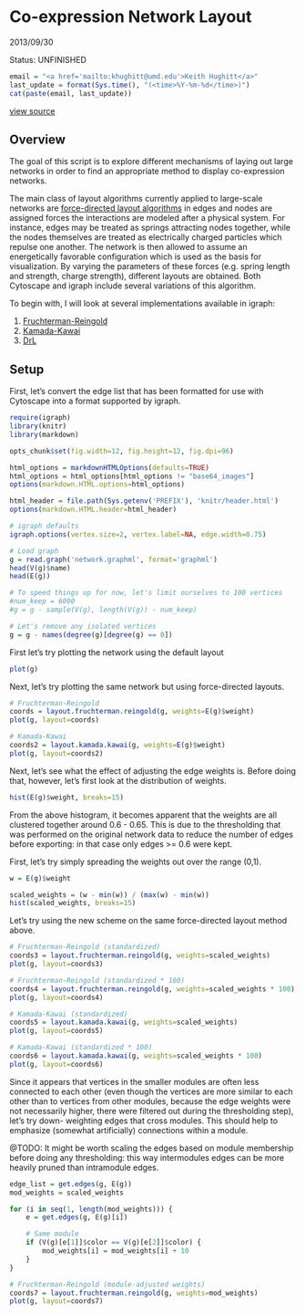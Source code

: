 Co-expression Network Layout
============================
2013/09/30

Status: UNFINISHED

```r
email = "<a href='mailto:khughitt@umd.edu'>Keith Hughitt</a>"
last_update = format(Sys.time(), "(<time>%Y-%m-%d</time>)")
cat(paste(email, last_update))
```

[view source](index.rmd)

Overview
--------
The goal of this script is to explore different mechanisms of laying out large
networks in order to find an appropriate method to display co-expression
networks.

The main class of layout algorithms currently applied to large-scale networks
are [force-directed layout algorithms](http://en.wikipedia.org/wiki/Force-directed_graph_drawing)
in edges and nodes are assigned forces the interactions are modeled after a
physical system. For instance, edges may be treated as springs attracting nodes
together, while the nodes themselves are treated as electrically charged
particles which repulse one another. The network is then allowed to assume an
energetically favorable configuration which is used as the basis for
visualization. By varying the parameters of these forces (e.g. spring length 
and strength, charge strength), different layouts are obtained. Both Cytoscape 
and igraph include several variations of this algorithm.

To begin with, I will look at several implementations available in igraph:

1. [Fruchterman-Reingold](http://igraph.sourceforge.net/doc/R/layout.html)
2. [Kamada-Kawai](http://igraph.sourceforge.net/doc/R/layout.html)
3. [DrL](http://igraph.sourceforge.net/doc/R/layout.drl.html)

Setup
-----
First, let's convert the edge list that has been formatted for use with
Cytoscape into a format supported by igraph.

```r
require(igraph)
library(knitr)
library(markdown)

opts_chunk$set(fig.width=12, fig.height=12, fig.dpi=96)

html_options = markdownHTMLOptions(defaults=TRUE)
html_options = html_options[html_options != "base64_images"]
options(markdown.HTML.options=html_options)

html_header = file.path(Sys.getenv('PREFIX'), 'knitr/header.html')
options(markdown.HTML.header=html_header)

# igraph defaults
igraph.options(vertex.size=2, vertex.label=NA, edge.width=0.75)
```

```r
# Load graph
g = read.graph('network.graphml', format='graphml')
head(V(g)$name)
head(E(g))

# To speed things up for now, let's limit ourselves to 100 vertices
#num_keep = 6000
#g = g - sample(V(g), length(V(g)) - num_keep)

# Let's remove any isolated vertices
g = g - names(degree(g)[degree(g) == 0])
```

First let's try plotting the network using the default layout
```r
plot(g)
```

Next, let's try plotting the same network but using force-directed layouts.

```r
# Fruchterman-Reingold
coords = layout.fruchterman.reingold(g, weights=E(g)$weight)
plot(g, layout=coords)

# Kamada-Kawai
coords2 = layout.kamada.kawai(g, weights=E(g)$weight)
plot(g, layout=coords2)
```

Next, let's see what the effect of adjusting the edge weights is. Before doing
that, however, let's first look at the distribution of weights.

```r
hist(E(g)$weight, breaks=15)
```

From the above histogram, it becomes apparent that the weights are all clustered
together around 0.6 - 0.65. This is due to the thresholding that was performed
on the original network data to reduce the number of edges before exporting:
in that case only edges >= 0.6 were kept.

First, let's try simply spreading the weights out over the range (0,1).

```r
w = E(g)$weight

scaled_weights = (w - min(w)) / (max(w) - min(w))
hist(scaled_weights, breaks=15)
```

Let's try using the new scheme on the same force-directed layout method
above.

```r
# Fruchterman-Reingold (standardized)
coords3 = layout.fruchterman.reingold(g, weights=scaled_weights)
plot(g, layout=coords3)

# Fruchterman-Reingold (standardized * 100)
coords4 = layout.fruchterman.reingold(g, weights=scaled_weights * 100)
plot(g, layout=coords4)

# Kamada-Kawai (standardized)
coords5 = layout.kamada.kawai(g, weights=scaled_weights)
plot(g, layout=coords5)

# Kamada-Kawai (standardized * 100)
coords6 = layout.kamada.kawai(g, weights=scaled_weights * 100)
plot(g, layout=coords6)
```

Since it appears that vertices in the smaller modules are often less connected
to each other (even though the vertices are more similar to each other than
to vertices from other modules, because the edge weights were not necessarily
higher, there were filtered out during the thresholding step), let's try down-
weighting edges that cross modules. This should help to emphasize (somewhat
artificially) connections within a module.

@TODO: It might be worth scaling the edges based on module membership before
doing any thresholding: this way intermodules edges can be more heavily
pruned than intramodule edges.

```r
edge_list = get.edges(g, E(g))
mod_weights = scaled_weights

for (i in seq(1, length(mod_weights))) {
    e = get.edges(g, E(g)[i])

    # Same module
    if (V(g)[e[1]]$color == V(g)[e[2]]$color) {
        mod_weights[i] = mod_weights[i] + 10
    }
}

# Fruchterman-Reingold (module-adjusted weights)
coords7 = layout.fruchterman.reingold(g, weights=mod_weights)
plot(g, layout=coords7)
```
